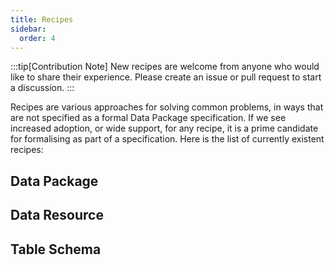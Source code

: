 ```yaml
---
title: Recipes
sidebar:
  order: 4
---
```



:::tip[Contribution Note]
New recipes are welcome from anyone who would like to share their experience. Please create an issue or pull request to start a discussion.
:::

Recipes are various approaches for solving common problems, in ways that are not specified as a formal Data Package specification. If we see increased adoption, or wide support, for any recipe, it is a prime candidate for formalising as part of a specification. Here is the list of currently existent recipes:

## Data Package

<CardGrid>

<LinkCard
  title="Data Catalog"
  description="Create a centralized repository for data discovery, cataloging, and organization."
  href="/recipes/data-catalog"
/>

<LinkCard
  title="Data Dependencies"
  description="Manage data dependencies effectively, ensuring that all required resources are accessible and up-to-date."
  href="/recipes/data-dependencies"
/>

<LinkCard
  title="Data Package Version"
  description="Track and manage different versions of data packages to support reproducibility and historical analysis."
  href="/recipes/data-package-version"
/>

<LinkCard
  title="Language Support"
  description="Enhance data packages with support for multiple languages to accommodate diverse user communities."
  href="/recipes/language-support"
/>

<LinkCard
  title="Private Properties"
  description="Secure sensitive data by designating properties as private within your data package."
  href="/recipes/private-properties"
/>

<LinkCard
  title="Translation Support"
  description="Enable data translation and localization for global accessibility and understanding."
  href="/recipes/translation-support"
/>
</CardGrid>

## Data Resource

<CardGrid>
<LinkCard
   title="Caching of Resources"
   description="Optimize data retrieval and performance by implementing resource caching strategies."
   href="/recipes/caching-of-resources"
/>

<LinkCard
  title="JSON Data Resources"
  description="Incorporate JSON data resources into your data packages for structured and semi-structured data storage."
  href="/recipes/json-data-resources"
/>

<LinkCard
  title="Compression of Resources"
  description="Efficiently reduce the storage and transfer size of resources through data compression techniques."
  href="/recipes/compression-of-resources"
/>

<LinkCard
  title="Files Inside Archives"
  description="Some datasets need to contain a Zip file (or tar, other formats) containing a set of files."
  href="/recipes/files-inside-archives"
/>
</CardGrid>

## Table Schema

<CardGrid>
<LinkCard
  title="External Foreign Keys"
  description="Establish relationships between data resources using external foreign keys to enhance data connectivity."
  href="/recipes/external-foreign-keys"
/>

<LinkCard
  title="Metadata in Table Schema"
  description="Enrich table schemas with detailed metadata to provide context and meaning to your data."
  href="/recipes/metadata-in-table-schema"
/>

<LinkCard
  title="Enum Labels and Ordering"
  description="Many software packages for manipulating and analyzing tabular data have special features for working with categorical variables."
  href="/recipes/enum-labels-and-ordering"
/>

<LinkCard
  title="Relationship between Fields"
  description="The structure of tabular datasets is simple, however, the data present is often complex and reflects an interdependence between Fields"
  href="/recipes/relationship-between-fields"
/>
</CardGrid>
